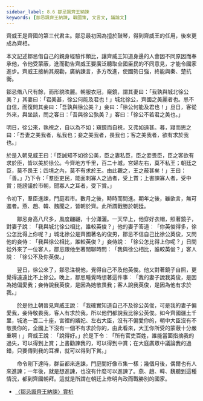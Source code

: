 ```yaml
---
sidebar_label: 8.6 鄒忌諷齊王納諫
keywords: [鄒忌諷齊王納諫, 戰國策, 文言文, 議論文]
---
```


<Intro>

齊威王是齊國的第三代君主。鄒忌最初因為擅於鼓琴，得到齊威王的任用，後來更成為齊相。

本文記述鄒忌借自己的親身經驗作類比，讓齊威王知道身邊的人會因不同原因而奉承他，令他受蒙蔽，進而勸告齊威王要廣泛聽取全國臣民的不同意見，才能令國家進步。齊威王接納其規勸，廣納諫言，多方改進，使國勢日強，終能與秦、楚抗衡。

</Intro>

<MainText>

<div className="main prose">

鄒忌脩八尺有餘，而形貌昳麗。朝服衣冠，窺鏡，謂其妻曰：「我孰與城北徐公美？」其妻曰：「君美甚，徐公何能及君也！」城北徐公，齊國之美麗者也。忌不自信，而復問其妾曰：「吾孰與徐公美？」妾曰：「徐公何能及君也！」旦日，客從外來，與坐談，問之客曰：「吾與徐公孰美？」客曰：「徐公不若君之美也。」

明日，徐公來，孰視之，自以為不如；窺鏡而自視，又弗如遠甚。暮，寢而思之曰：「吾妻之美我者，私我也；妾之美我者，畏我也；客之美我者，欲有求於我也。」

於是入朝見威王曰：「臣誠知不如徐公美，臣之妻私臣，臣之妾畏臣，臣之客欲有求於臣，皆以美於徐公。今齊地方千里，百二十城，宮婦左右，莫不私王；朝廷之臣，莫不畏王；四境之內，莫不有求於王。由此觀之，王之蔽甚矣！」王曰：「善。」乃下令：「羣臣吏民，能面刺寡人之過者，受上賞；上書諫寡人者，受中賞；能謗議於市朝，聞寡人之耳者，受下賞。」

令初下，羣臣進諫，門庭若市。數月之後，時時而間進。期年之後，雖欲言，無可進者。燕、趙、韓、魏聞之，皆朝於齊。此所謂戰勝於朝廷。

</div>

</MainText>

<Translation>

　　鄒忌身高八尺多，風度翩翩，十分瀟灑。一天早上，他穿好衣帽，照著鏡子，對妻子說︰「我與城北徐公相比，誰較英俊？」他的妻子答道︰「你英俊得多，徐公怎比得上你呢？」城北徐公是齊國著名的俊男，鄒忌不信自己比徐公英俊，又問他的妾侍︰「我與徐公相比，誰較英俊？」妾侍說︰「徐公怎比得上你呢？」日間從外來了一位客人，鄒忌跟他坐著閒聊時問︰「我與徐公相比，誰較英俊？」客人說︰「徐公不及你英俊。」

　　翌日，徐公來了，鄒忌注視他，覺得自己不及他英俊。他又對著鏡子自照，更覺得遠遠比不上徐公。晚上，鄒忌睡覺時想著這件事︰「我的妻子說我英俊，是因為她偏愛我；妾侍說我英俊，是因為她敬畏我；客人說我英俊，是因為他有求於我。」

　　於是他上朝晉見齊威王說︰「我確實知道自己不及徐公英俊，可是我的妻子偏愛我，妾侍敬畏我，客人有求於我，所以他們都說我比徐公英俊。如今齊國疆土千里，城池一百二十座，宮裡的嬪妃、左右大臣，沒有不偏愛你的，朝中大臣沒有不敬畏你的，全國上下沒有一個不有求於你的，由此看來，大王你所受的蒙蔽十分嚴重啊﹗」齊威王說︰「說得好。」於是下令︰「所有官吏百姓，誰能當面指摘我的過失，可以得到上賞；上書勸諫我的，可以得到中賞；在大庭廣眾中議論我的過錯，只要傳到我的耳裡，就可以得到下賞。」

　　命令剛下達時，群臣都來進諫，門庭間好像市集一樣；幾個月後，偶爾也有人來進諫；一年後，就是想進諫，也沒有什麼可以進諫了。燕、趙、韓、魏聽到這種情況，都到齊國朝拜。這就是所謂在朝廷上修明內政而戰勝別的國家。

</Translation>

<Resources>

- [〈鄒忌諷齊王納諫〉賞析](https://www.edb.gov.hk/attachment/tc/curriculum-development/kla/chi-edu/recommended-passages/KS3_04.pdf)

</Resources>